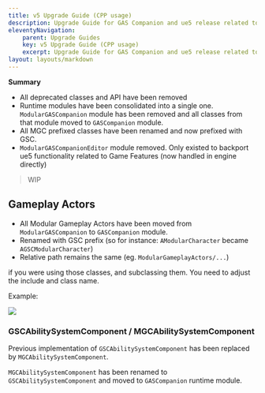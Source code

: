 ```yaml
---
title: v5 Upgrade Guide (CPP usage)
description: Upgrade Guide for GAS Companion and ue5 release related to cpp required changes
eleventyNavigation:
    parent: Upgrade Guides
    key: v5 Upgrade Guide (CPP usage)
    excerpt: Upgrade Guide for GAS Companion and ue5 release related to cpp required changes
layout: layouts/markdown
---
```


**Summary**

- All deprecated classes and API have been removed
- Runtime modules have been consolidated into a single one. `ModularGASCompanion` module has been removed and all classes from that module moved to `GASCompanion` module.
- All MGC prefixed classes have been renamed and now prefixed with GSC.
- `ModularGASCompanionEditor` module removed. Only existed to backport ue5 functionality related to Game Features (now handled in engine directly)

> WIP

## Gameplay Actors

- All Modular Gameplay Actors have been moved from `ModularGASCompanion` to `GASCompanion` module.
- Renamed with GSC prefix (so for instance: `AModularCharacter` became `AGSCModularCharacter`)
- Relative path remains the same (eg. `ModularGameplayActors/...`)

if you were using those classes, and subclassing them. You need to adjust the include and class name.

Example:

![](modular_character.png)


### GSCAbilitySystemComponent / MGCAbilitySystemComponent

Previous implementation of `GSCAbilitySystemComponent` has been replaced by `MGCAbilitySystemComponent`.

`MGCAbilitySystemComponent` has been renamed to `GSCAbilitySystemComponent` and moved to `GASCompanion` runtime module.